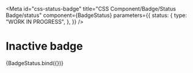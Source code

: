 <!-- @license CC0-1.0 -->


<Meta
  id="css-status-badge"
  title="CSS Component/Badge/Status Badge/status"
  component={BadgeStatus}
  parameters={{
    status: {
      type: "WORK IN PROGRESS",
    },
  }}
/>

# Inactive badge

<Canvas>
  <Story
    name="inactive"
    args={{
      status: "inactive",
      textContent: "inactive",
    }}
  >
    {BadgeStatus.bind({})}
  </Story>
</Canvas>
